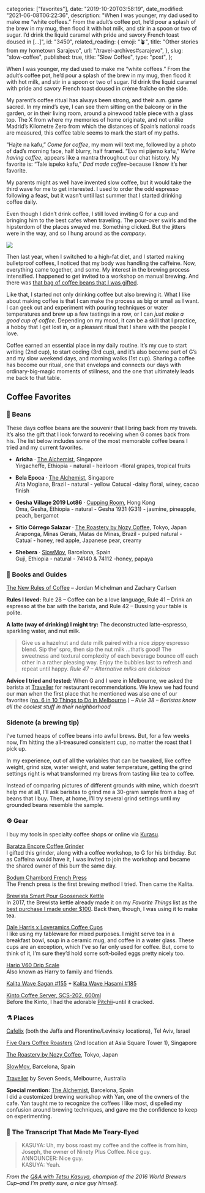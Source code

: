 
  categories: ["favorites"],
  date: "2019-10-20T03:58:19",
  date_modified: "2021-06-08T06:22:36",
  description:
    "When I was younger, my dad used to make me “white coffees.” From the adult’s coffee pot, he’d pour a splash of the brew in my mug, then flood it with hot milk, and stir in a spoon or two of sugar. I’d drink the liquid caramel with pride and savory French toast doused in […]",
  id: "3450",
  related_reading: {
    emoji: "🪴",
    title: "Other stories from my hometown Sarajevo",
    url: "/travel-archives#sarajevo",
  },
  slug: "slow-coffee",
  published: true,
  title: "Slow Coffee",
  type: "post",
};


When I was younger, my dad used to make me “white coffees.” From the adult’s coffee pot, he’d pour a splash of the brew in my mug, then flood it with hot milk, and stir in a spoon or two of sugar. I’d drink the liquid caramel with pride and savory French toast doused in crème fraîche on the side.

My parent’s coffee ritual has always been strong, and their a.m. game sacred. In my mind’s eye, I can see them sitting on the balcony or in the garden, or in their living room, around a pinewood table piece with a glass top. The X from where my memories of home originate, and not unlike Madrid’s Kilometre Zero from which the distances of Spain’s national roads are measured, this coffee table seems to mark the start of my paths.

“Hajte na kafu,” _Come for coffee_, my mom will text me, followed by a photo of dad’s morning face, half blurry, half framed. “Evo mi pijemo kafu,” _We’re having coffee_, appears like a mantra throughout our chat history. My favorite is: “Tale ispeko kafu,” _Dad made coffee_–because I know it’s her favorite.

My parents might as well have invented slow coffee, but it would take the third wave for me to get interested. I used to order the odd espresso following a feast, but it wasn’t until last summer that I started drinking coffee daily.

Even though I didn’t drink coffee, I still loved inviting G for a cup and bringing him to the best cafes when traveling. The pour-over swirls and the hipsterdom of the places swayed me. Something clicked. But the jitters were in the way, and so I hung around as the _company_.

![](/pages/posts/slow-coffee/five_oars_g_q90.jpg)

Then last year, when I switched to a high-fat diet, and I started making bulletproof coffees, I noticed that my body was handling the caffeine. Now, everything came together, and some. My interest in the brewing process intensified. I happened to get invited to a workshop on manual brewing. And there was [that bag of coffee beans that I was gifted](/posts/favorite-things-2018#the-unexpected-discovery).

Like that, I started not only drinking coffee but also brewing it. What I like about making coffee is that I can make the process as big or small as I want. I can geek out and experiment with pouring techniques or water temperatures and brew up a few tastings in a row, or I can _just make a good cup of coffee_. Depending on my mood, it can be a skill that I practice, a hobby that I get lost in, or a pleasant ritual that I share with the people I love.

Coffee earned an essential place in my daily routine. It’s my cue to start writing (2nd cup), to start coding (3rd cup), and it’s also become part of G’s and my slow weekend days, and morning walks (1st cup). Sharing a coffee has become our ritual, one that envelops and connects our days with ordinary-big-magic moments of stillness, and the one that ultimately leads me back to that table.

## Coffee Favorites

### 🍃 Beans

These days coffee beans are the souvenir that I bring back from my travels. It’s also the gift that I look forward to receiving when G comes back from his. The list below includes some of the most memorable coffee beans I tried and my current favorites.

- **Aricha** · [The Alchemist](http://www.alchemist.com.sg/), Singapore\
  Yirgacheffe, Ethiopia - natural - heirloom -floral grapes, tropical fruits

- **Bela Epoca** · [The Alchemist](http://www.alchemist.com.sg/), Singapore\
  Alta Mogiana, Brazil - natural - yellow Catucaí -daisy floral, winey, cacao finish

- **Gesha Village 2019 Lot86** · [Cupping Room](https://cuppingroom.hk/), Hong Kong\
  Oma, Gesha, Ethiopia - natural - Gesha 1931 (G31) - jasmine, pineapple, peach, bergamot

- **Sítio Córrego Salazar** · [The Roastery by Nozy Coffee](https://www.tysons.jp/roastery/), Tokyo, Japan\
  Araponga, Minas Gerais, Matas de Minas, Brazil - pulped natural - Catuaí - honey, red apple, Japanese pear, creamy

- **Shebera** · [SlowMov](https://slowmov.com/en/), Barcelona, Spain\
  Guji, Ethiopia - natural - 74140 & 74112 -honey, papaya

### 📓 Books and Guides

[The New Rules of Coffee](https://www.amazon.com/dp/0399581626/) – Jordan Michelman and Zachary Carlsen

**Rules I loved:** Rule 28 – Coffee can be a love language, Rule 41 – Drink an espresso at the bar with the barista, and Rule 42 – Bussing your table is polite.

**A latte (way of drinking) I might try:** The deconstructed latte–espresso, sparkling water, and nut milk.

> Give us a hazelnut and date milk paired with a nice zippy espresso blend. Sip the’ spro, then sip the nut milk …that’s good! The sweetness and textural complexity of each beverage bounce off each other in a rather pleasing way. Enjoy the bubbles last to refresh and repeat until happy. _Rule 47 – Alternative milks are delicious_

**Advice I tried and tested:** When G and I were in Melbourne, we asked the barista at [Traveller](#places) for restaurant recommendations. We knew we had found our man when the first place that he mentioned was also one of our favorites ([no. 6 in 10 Things to Do in Melbourne](/posts/10-things-melbourne).) – _Rule 38 – Baristas know all the coolest stuff in their neighborhood_

### Sidenote (a brewing tip)

I’ve turned heaps of coffee beans into awful brews. But, for a few weeks now, I’m hitting the all-treasured consistent cup, no matter the roast that I pick up.

In my experience, out of all the variables that can be tweaked, like coffee weight, grind size, water weight, and water temperature, getting the grind settings right is what transformed my brews from tasting like tea to coffee.

Instead of comparing pictures of different grounds with mine, which doesn’t help me at all, I’ll ask baristas to grind me a 30-gram sample from a bag of beans that I buy. Then, at home, I’ll try several grind settings until my grounded beans resemble the sample.

### ⚙️ Gear

I buy my tools in specialty coffee shops or online via [Kurasu](https://kurasu.kyoto/).

[Baratza Encore Coffee Grinder](https://www.baratza.com/grinder/encore/)\
I gifted this grinder, along with a coffee workshop, to G for his birthday. But as Caffeina would have it, I was invited to join the workshop and became the shared owner of this burr the same day.

[Bodum Chambord French Press](https://www.bodum.com/us/en/1924-16us4-chambord)\
The French press is the first brewing method I tried. Then came the Kalita.

[Brewista Smart Pour Gooseneck Kettle](https://www.amazon.com/dp/B01CFHAIBQ/)\
In 2017, the Brewista kettle already made it on my _Favorite Things_ list as the [best purchase I made under $100](/posts/favorite-things-2017#best-purchase-i-made-under-100). Back then, though, I was using it to make tea.

[Dale Harris x Loveramics Coffee Cups](https://www.loveramics.com/collections/dale-harris)\
I like using my tableware for mixed purposes. I might serve tea in a breakfast bowl, soup in a ceramic mug, and coffee in a water glass. These cups are an exception, which I’ve so far only used for coffee. But, come to think of it, I’m sure they’d hold some soft-boiled eggs pretty nicely too.

[Hario V60 Drip Scale](https://www.hario.jp/seihin/productdetail.php?product=VST-2000B)\
Also known as Harry to family and friends.

[Kalita Wave Sagan #155](https://kurasu.kyoto/products/kalita-sagan-wave-ceramic-dripper) + [Kalita Wave Hasami #185](https://kurasu.kyoto/collections/kalita/products/kalita-hasami-dripper)

[Kinto Coffee Server, SCS-202, 600ml](https://kinto-europe.com/collections/coffeeware/products/27592)\
Before the Kinto, I had the adorable [Pitchii](https://kurasu.kyoto/products/coffee-server-pitchii)–until it cracked.

### ⚗️ Places

[Cafelix](https://cafelix.co.il/) (both the Jaffa and Florentine/Levinsky locations), Tel Aviv, Israel

[Five Oars Coffee Roasters](https://www.focr.sg) (2nd location at Asia Square Tower 1), Singapore

[The Roastery by Nozy Coffee](https://www.tysons.jp/roastery/), Tokyo, Japan

[SlowMov](https://slowmov.com/en/), Barcelona, Spain

[Traveller](https://sevenseeds.com.au/pages/traveller) by Seven Seeds, Melbourne, Australia

**Special mention:** [The Alchemist](https://the-alchemist-coffee-shop.business.site/), Barcelona, Spain\
I did a customized brewing workshop with Yan, one of the owners of the cafe. Yan taught me to recognize the coffees I like most, dispelled my confusion around brewing techniques, and gave me the confidence to keep on experimenting.

### 🖤 The Transcript That Made Me Teary-Eyed

> KASUYA: Uh, my boss roast my coffee and the coffee is from him, Joseph, the owner of Ninety Plus Coffee. Nice guy.\
> ANNOUNCER: Nice guy.\
> KASUYA: Yeah.

_From the [Q&A with Tetsu Kasuya](https://kurasu.kyoto/blogs/kurasu-journal/2016-world-brewers-cup-champion-tetsu-kasuya), champion of the 2016 World Brewers Cup–and I’m pretty sure, a nice guy himself._
